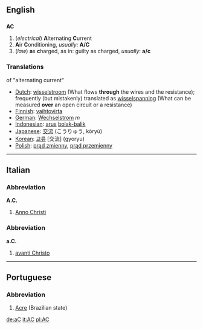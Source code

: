 ==English==

==={{Abbreviation}}===
'''AC'''
#(''electrical'') '''A'''lternating '''C'''urrent
# '''A'''ir '''C'''onditioning, ''usually'':  '''A/C'''
# (''law'') '''a'''s '''c'''harged, as in:  guilty as charged, ''usually'':  '''a/c'''

===Translations=== of "alternating current"
*[[Dutch]]: [[wisselstroom]] (What flows '''through''' the wires and the resistance); frequently (but mistakenly) translated as [[wisselspanning]] (What can be measured '''over''' an open circuit or a resistance)
*[[Finnish]]: [[vaihtovirta]]
*[[German]]: [[Wechselstrom]] ''m''
*[[Indonesian]]: [[arus]] [[bolak-balik]]
*[[Japanese]]: [[交流]] (こうりゅう, kōryū)
*[[Korean]]: [[교류]] [交流] (gyoryu)
*[[Polish]]: [[prąd zmienny]], [[prąd przemienny]]

----

==Italian==
===Abbreviation===
'''A.C.'''

# [[Anno Christi]]

===Abbreviation===
'''a.C.'''

# [[avanti Christo]]

----

==Portuguese==

===Abbreviation===
#[[Acre]] (Brazilian state)

[[de:aC]]
[[it:AC]]
[[pl:AC]]